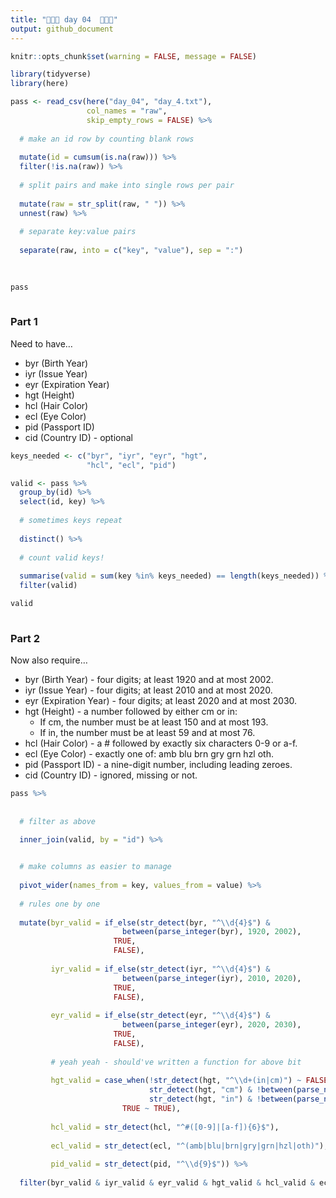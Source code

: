```yaml
---
title: "🎄🎄🎄 day 04  🎄🎄🎄"
output: github_document
---
```

```r
knitr::opts_chunk$set(warning = FALSE, message = FALSE)
```

```r
library(tidyverse)
library(here)
```

```r
pass <- read_csv(here("day_04", "day_4.txt"),
                 col_names = "raw",
                 skip_empty_rows = FALSE) %>%
  
  # make an id row by counting blank rows
  
  mutate(id = cumsum(is.na(raw))) %>% 
  filter(!is.na(raw)) %>% 
  
  # split pairs and make into single rows per pair
  
  mutate(raw = str_split(raw, " ")) %>% 
  unnest(raw) %>% 
  
  # separate key:value pairs
  
  separate(raw, into = c("key", "value"), sep = ":")
  
  

pass
  
```

### Part 1

Need to have...

* byr (Birth Year)
* iyr (Issue Year)
* eyr (Expiration Year)
* hgt (Height)
* hcl (Hair Color)
* ecl (Eye Color)
* pid (Passport ID)
* cid (Country ID) - optional

```r
keys_needed <- c("byr", "iyr", "eyr", "hgt",
                 "hcl", "ecl", "pid")

valid <- pass %>% 
  group_by(id) %>%
  select(id, key) %>% 
  
  # sometimes keys repeat
  
  distinct() %>% 
  
  # count valid keys!
  
  summarise(valid = sum(key %in% keys_needed) == length(keys_needed)) %>% 
  filter(valid)

valid
  
```

### Part 2 

Now also require...

* byr (Birth Year) - four digits; at least 1920 and at most 2002.
* iyr (Issue Year) - four digits; at least 2010 and at most 2020.
* eyr (Expiration Year) - four digits; at least 2020 and at most 2030.
* hgt (Height) - a number followed by either cm or in:
  + If cm, the number must be at least 150 and at most 193.
  + If in, the number must be at least 59 and at most 76.
* hcl (Hair Color) - a # followed by exactly six characters 0-9 or a-f.
* ecl (Eye Color) - exactly one of: amb blu brn gry grn hzl oth.
* pid (Passport ID) - a nine-digit number, including leading zeroes.
* cid (Country ID) - ignored, missing or not.


```r
pass %>% 
  
  
  # filter as above
  
  inner_join(valid, by = "id") %>% 


  # make columns as easier to manage
  
  pivot_wider(names_from = key, values_from = value) %>% 
  
  # rules one by one
  
  mutate(byr_valid = if_else(str_detect(byr, "^\\d{4}$") &
                         between(parse_integer(byr), 1920, 2002),
                       TRUE,
                       FALSE),
         
         iyr_valid = if_else(str_detect(iyr, "^\\d{4}$") &
                         between(parse_integer(iyr), 2010, 2020),
                       TRUE,
                       FALSE),
         
         eyr_valid = if_else(str_detect(eyr, "^\\d{4}$") &
                         between(parse_integer(eyr), 2020, 2030),
                       TRUE,
                       FALSE),
         
         # yeah yeah - should've written a function for above bit
         
         hgt_valid = case_when(!str_detect(hgt, "^\\d+(in|cm)") ~ FALSE,
                               str_detect(hgt, "cm") & !between(parse_number(hgt), 150, 193) ~ FALSE,
                               str_detect(hgt, "in") & !between(parse_number(hgt),  59, 76)  ~ FALSE,
                         TRUE ~ TRUE),
         
         hcl_valid = str_detect(hcl, "^#([0-9]|[a-f]){6}$"),
         
         ecl_valid = str_detect(ecl, "^(amb|blu|brn|gry|grn|hzl|oth)"),
         
         pid_valid = str_detect(pid, "^\\d{9}$")) %>%
  
  filter(byr_valid & iyr_valid & eyr_valid & hgt_valid & hcl_valid & ecl_valid & pid_valid)
  
  
```


